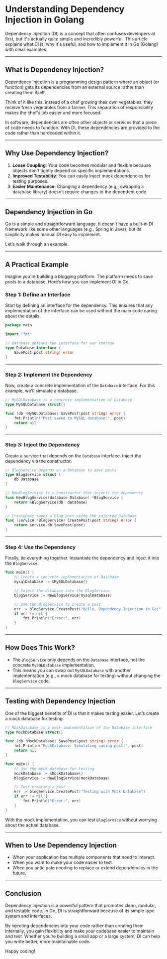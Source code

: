 # **Understanding Dependency Injection in Golang**

Dependency Injection (DI) is a concept that often confuses developers at first, but it's actually quite simple and incredibly powerful. This article explains what DI is, why it's useful, and how to implement it in Go (Golang) with clear examples.

---

## **What is Dependency Injection?**

Dependency Injection is a programming design pattern where an object (or function) gets its dependencies from an external source rather than creating them itself.

Think of it like this: instead of a chef growing their own vegetables, they receive fresh vegetables from a farmer. This separation of responsibility makes the chef's job easier and more focused.

In software, dependencies are often other objects or services that a piece of code needs to function. With DI, these dependencies are provided to the code rather than hardcoded within it.

---

## **Why Use Dependency Injection?**

1. **Loose Coupling**: Your code becomes modular and flexible because objects don’t tightly depend on specific implementations.
2. **Improved Testability**: You can easily inject mock dependencies for testing purposes.
3. **Easier Maintenance**: Changing a dependency (e.g., swapping a database library) doesn’t require changes to the dependent code.

---

## **Dependency Injection in Go**

Go is a simple and straightforward language. It doesn’t have a built-in DI framework like some other languages (e.g., Spring in Java), but its simplicity makes manual DI easy to implement.

Let’s walk through an example.

---

## **A Practical Example**

Imagine you're building a blogging platform. The platform needs to save posts to a database. Here’s how you can implement DI in Go.

### **Step 1: Define an Interface**
Start by defining an interface for the dependency. This ensures that any implementation of the interface can be used without the main code caring about the details.

```go
package main

import "fmt"

// Database defines the interface for our storage
type Database interface {
    SavePost(post string) error
}
```

---

### **Step 2: Implement the Dependency**
Now, create a concrete implementation of the `Database` interface. For this example, we'll simulate a database.

```go
// MySQLDatabase is a concrete implementation of Database
type MySQLDatabase struct{}

func (db *MySQLDatabase) SavePost(post string) error {
    fmt.Println("Post saved to MySQL database:", post)
    return nil
}
```

---

### **Step 3: Inject the Dependency**
Create a service that depends on the `Database` interface. Inject the dependency via the constructor.

```go
// BlogService depends on a Database to save posts
type BlogService struct {
    db Database
}

// NewBlogService is a constructor that injects the dependency
func NewBlogService(database Database) *BlogService {
    return &BlogService{db: database}
}

// CreatePost saves a blog post using the injected Database
func (service *BlogService) CreatePost(post string) error {
    return service.db.SavePost(post)
}
```

---

### **Step 4: Use the Dependency**
Finally, tie everything together. Instantiate the dependency and inject it into the `BlogService`.

```go
func main() {
    // Create a concrete implementation of Database
    mysqlDatabase := &MySQLDatabase{}

    // Inject the database into the BlogService
    blogService := NewBlogService(mysqlDatabase)

    // Use the BlogService to create a post
    err := blogService.CreatePost("Hello, Dependency Injection in Go!")
    if err != nil {
        fmt.Println("Error:", err)
    }
}
```

---

## **How Does This Work?**

- The `BlogService` only depends on the `Database` interface, not the concrete `MySQLDatabase` implementation.
- This means you can swap out `MySQLDatabase` with another implementation (e.g., a mock database for testing) without changing the `BlogService` code.

---

## **Testing with Dependency Injection**

One of the biggest benefits of DI is that it makes testing easier. Let’s create a mock database for testing.

```go
// MockDatabase is a mock implementation of the Database interface
type MockDatabase struct{}

func (db *MockDatabase) SavePost(post string) error {
    fmt.Println("MockDatabase: Simulating saving post:", post)
    return nil
}

func main() {
    // Use the mock database for testing
    mockDatabase := &MockDatabase{}
    blogService := NewBlogService(mockDatabase)

    // Test creating a post
    err := blogService.CreatePost("Testing with Mock Database")
    if err != nil {
        fmt.Println("Error:", err)
    }
}
```

With the mock implementation, you can test `BlogService` without worrying about the actual database.

---

## **When to Use Dependency Injection**

- When your application has multiple components that need to interact.
- When you want to make your code easier to test.
- When you anticipate needing to replace or extend dependencies in the future.

---

## **Conclusion**

Dependency Injection is a powerful pattern that promotes clean, modular, and testable code. In Go, DI is straightforward because of its simple type system and interfaces.

By injecting dependencies into your code rather than creating them internally, you gain flexibility and make your codebase easier to maintain and test. Whether you’re building a small app or a large system, DI can help you write better, more maintainable code.

Happy coding!
